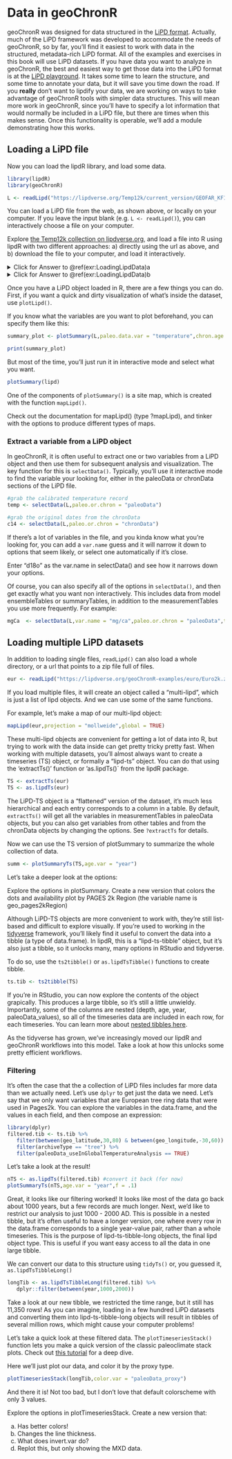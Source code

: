 # Data in geoChronR {#data}

geoChronR was designed for data structured in the [LiPD format](http://lipd.net). 
Actually, much of the LiPD framework was developed to accommodate the needs of geoChronR, so by far, you'll find it easiest to work with data in the structured, metadata-rich LiPD format. 
All of the examples and exercises in this book will use LiPD datasets. 
If you have data you want to analyze in geoChronR, the best and easiest way to get those data into the LiPD format is at the [LiPD playground](http://lipd.net/playground).
It takes some time to learn the structure, and some time to annotate your data, but it will save you time down the road. 
If you **really** don't want to lipdify your data, we are working on ways to take advantage of geoChronR tools with simpler data structures. 
This will mean more work in geoChronR, since you'll have to specify a lot information that would normally be included in a LiPD file, but there are times when this makes sense. 
Once this functionality is operable, we'll add a module demonstrating how this works. 

## Loading a LiPD file


Now you can load the lipdR library, and load some data. 

```r
library(lipdR)
library(geoChronR)
```

```r
L <- readLipd("https://lipdverse.org/Temp12k/current_version/GEOFAR_KF16_MgCa.Repschlager.2016.lpd")
```

You can load a LiPD file from the web, as shown above, or locally on your computer. If you leave the input blank (e.g. `L <- readLipd()`), you can interactively choose a file on your computer. 


:::: {.blackbox data-latex=""}
::: {.exercise #LoadingLipdData}

Explore [the Temp12k collection on lipdverse.org](https://lipdverse.org/Temp12k/current_version), and load a file into R using lipdR with two different approaches: a) directly using the url as above, and b) download the file to your computer, and load it interactively. 
:::
::::
<details>
  <summary>Click for Answer to \@ref(exr:LoadingLipdData)a</summary>
   We'll use [this dataset](https://lipdverse.org/Temp12k/current_version/HeshangCave.Wang.2018.html).
   
   a. First we'll get it directly from the web like this:

```r
    lipd <- readLipd("https://lipdverse.org/Temp12k/current_version/HeshangCave.Wang.2018.lpd")
```

note that the extension is ".lpd" not ".html"
</details> 

<details>
  <summary>Click for Answer to \@ref(exr:LoadingLipdData)b</summary>
   b. This time, just go to [the dataset](https://lipdverse.org/Temp12k/current_version/HeshangCave.Wang.2018.html) and download the data to your computer, then run 

```r
    lipd <- readLipd()
```

and select the file interactively. 
</details> 


Once you have a LiPD object loaded in R, there are a few things you can do. First, if you want a quick and dirty visualization of what's inside the dataset, use `plotLipd()`.

If you know what the variables are you want to plot beforehand, you can specify them like this:
```r
summary_plot <- plotSummary(L,paleo.data.var = "temperature",chron.age.var = "age",chron.depth.var = "depthMid",chron.age.14c.var = NULL)

print(summary_plot)
```

But most of the time, you'll just run it in interactive mode and select what you want. 
```r
plotSummary(lipd)
```

One of the components of `plotSummary()` is a site map, which is created with the function `mapLipd()`.

:::: {.blackbox data-latex=""}
::: {.exercise #mapLipd}
Check out the documentation for mapLipd() (type ?mapLipd), and tinker with the options to produce different types of maps. 
:::
::::

### Extract a variable from a LiPD object {#selectData}

In geoChronR, it is often useful to extract one or two variables from a LiPD object and then use them for subsequent analysis and visualization. The key function for this is `selectData()`. Typically, you'll use it interactive mode to find the variable your looking for, either in the paleoData or chronData sections of the LiPD file. 

```r
#grab the calibrated temperature record
temp <- selectData(L,paleo.or.chron = "paleoData")

#grab the original dates from the chronData
c14 <- selectData(L,paleo.or.chron = "chronData")
```

If there's a lot of variables in the file, and you kinda know what you're looking for, you can add a `var.name` guess and it will narrow it down to options that seem likely, or select one automatically if it's close. 

:::: {.blackbox data-latex=""}
::: {.exercise #mapLipd}
Enter "d18o" as the var.name in selectData() and see how it narrows down your options.
:::
::::

Of course, you can also specify all of the options in `selectData()`, and then get exactly what you want non interactively. This includes data from model ensembleTables or summaryTables, in addition to the measurementTables you use more frequently. For example:

```r
mgCa  <- selectData(L,var.name = "mg/ca",paleo.or.chron = "paleoData",table.type = "meas",meas.table.num = 1)
```

## Loading multiple LiPD datasets
In addition to loading single files, `readLipd()` can also load a whole directory, or a url that points to a zip file full of files.

```r
eur <- readLipd("https://lipdverse.org/geoChronR-examples/euro/Euro2k.zip")
```
If you load multiple files, it will create an object called a "multi-lipd", which is just a list of lipd objects. And we can use some of the same functions. 

For example, let's make a map of our multi-lipd object:

```r
mapLipd(eur,projection = "mollweide",global = TRUE)
```
These multi-lipd objects are convenient for getting a lot of data into R, but trying to work with the data inside can get pretty tricky pretty fast. When working with multiple datasets, you'll almost always want to create a timeseries (TS) object, or formally a "lipd-ts" object. You can do that using the 'extractTs()' function or 'as.lipdTs()` from the lipdR package.


```r
TS <- extractTs(eur)
TS <- as.lipdTs(eur)
```


The LiPD-TS object is a "flattened" version of the dataset, it's much less hierarchical and each entry corresponds to a column in a table. By default, `extractTs()` will get all the variables in measurementTables in paleoData objects, but you can also get variables from other tables and from the chronData objects by changing the options. See `?extractTs` for details. 


Now we can use the TS version of plotSummary to summarize the whole collection of data. 
```r
summ <- plotSummaryTs(TS,age.var = "year")
```
Let's take a deeper look at the options:

:::: {.blackbox data-latex=""}
::: {.exercise #plotSummaryTs}
Explore the options in plotSummary. Create a new version that colors the dots and availability plot by PAGES 2k Region (the variable name is geo_pages2kRegion)
:::
::::

Although LiPD-TS objects are more convenient to work with, they're still list-based and difficult to explore visually. If you're used to working in the [tidyverse](http://tidyverse.org) framework, you'll likely find it useful to convert the data into a tibble (a type of data.frame). In lipdR, this is a "lipd-ts-tibble" object, but it's also just a tibble, so it unlocks many, many options in RStudio and tidyverse. 

To do so, use the `ts2tibble()` or `as.lipdTsTibble()` functions to create tibble. 


```r
ts.tib <- ts2tibble(TS)
```


If you're in RStudio, you can now explore the contents of the object grapically. This produces a large tibble, so it's still a little unwieldy. Importantly, some of the columns are nested (depth, age, year, paleoData_values), so all of the timeseries data are included in each row, for each timeseries. You can learn more about [nested tibbles here](https://tidyr.tidyverse.org/articles/nest.html).

As the tidyverse has grown, we've increasingly moved our lipdR and geoChronR workflows into this model. Take a look at how this unlocks some pretty efficient workflows.

### Filtering

It's often the case that the a collection of LiPD files includes far more data than we actually need. Let's use `dplyr` to get just the data we need. Let's say that we only want variables that are European tree ring data that were used in Pages2k. You can explore the variables in the data.frame, and the values in each field, and then compose an expression:

```r
library(dplyr)
filtered.tib <- ts.tib %>% 
   filter(between(geo_latitude,30,80) & between(geo_longitude,-30,60)) %>% #restrict the coordinates to just Europe
   filter(archiveType == "tree") %>% 
   filter(paleoData_useInGlobalTemperatureAnalysis == TRUE)
```


Let's take a look at the result!


```r
nTS <- as.lipdTs(filtered.tib) #convert it back (for now)
plotSummaryTs(nTS,age.var = "year",f = .1)
```

Great, it looks like our filtering worked! It looks like most of the data go back about 1000 years, but a few records are much longer. Next, we'd like to restrict our analysis to just 1000 - 2000 AD. This is possible in a nested tibble, but it's often useful to have a longer version, one where every row in the data.frame corresponds to a single year-value pair, rather than a whole timeseries. This is the purpose of lipd-ts-tibble-long objects, the final lipd object type. This is useful if you want easy access to all the data in one large tibble.

We can convert our data to this structure using `tidyTs()` or, you guessed it, `as.lipdTsTibbleLong()`

```r
longTib <- as.lipdTsTibbleLong(filtered.tib) %>% 
   dplyr::filter(between(year,1000,2000))
```

Take a look at our new tibble, we restricted the time range, but it still has 11,350 rows! As you can imagine, loading in a few hundred LiPD datasets and converting them into lipd-ts-tibble-long objects will result in tibbles of several million rows, which might cause your computer problems!

Let's take a quick look at these filtered data. The `plotTimeseriesStack()` function lets you make a quick version of the classic paleoclimate stack plots. Check out [this tutorial](https://nickmckay.github.io/GeoChronR/articles/PlotTimeseriesStack.html) for a deep dive.

Here we'll just plot our data, and color it by the proxy type. 

```r
plotTimeseriesStack(longTib,color.var = "paleoData_proxy")
```

And there it is! Not too bad, but I don't love that default colorscheme with only 3 values. 


:::: {.blackbox data-latex=""}
::: {.exercise #plotTimeseriesStack}
Explore the options in plotTimeseriesStack. Create a new version that:

a. Has better colors!
b. Changes the line thickness. 
c. What does invert.var do?
d. Replot this, but only showing the MXD data. 
:::
::::





